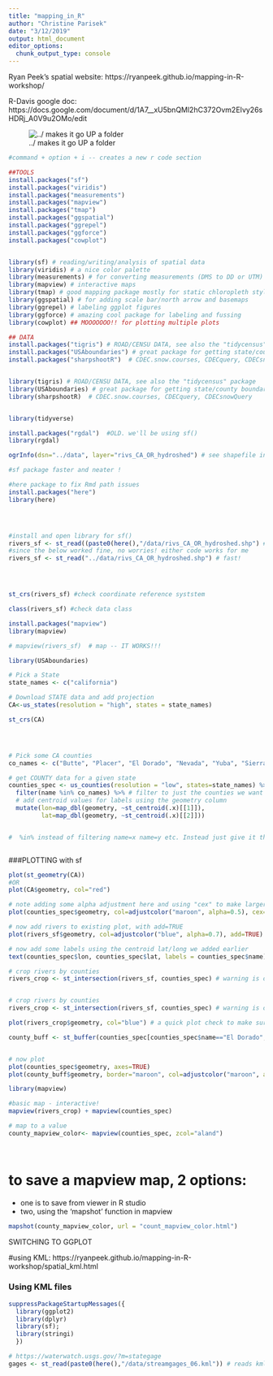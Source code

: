 ```yaml
---
title: "mapping_in_R"
author: "Christine Parisek"
date: "3/12/2019"
output: html_document
editor_options: 
  chunk_output_type: console
---
```


Ryan Peek's spatial website: https://ryanpeek.github.io/mapping-in-R-workshop/ 
 
 R-Davis google doc: https://docs.google.com/document/d/1A7__xU5bnQMl2hC372Ovm2EIvy26sHDRj_A0V9u2OMo/edit 

![ ../ makes it go UP a folder](../figures/IMG_7716Copy.JPG) 


```r
#command + option + i -- creates a new r code section 

##TOOLS
install.packages("sf") 
install.packages("viridis") 
install.packages("measurements") 
install.packages("mapview") 
install.packages("tmap") 
install.packages("ggspatial") 
install.packages("ggrepel") 
install.packages("ggforce")
install.packages("cowplot") 


library(sf) # reading/writing/analysis of spatial data
library(viridis) # a nice color palette
library(measurements) # for converting measurements (DMS to DD or UTM)
library(mapview) # interactive maps
library(tmap) # good mapping package mostly for static chloropleth style maps
library(ggspatial) # for adding scale bar/north arrow and basemaps
library(ggrepel) # labeling ggplot figures
library(ggforce) # amazing cool package for labeling and fussing 
library(cowplot) ## MOOOOOOO!! for plotting multiple plots

## DATA
install.packages("tigris") # ROAD/CENSU DATA, see also the "tidycensus" package
install.packages("USAboundaries") # great package for getting state/county boundaries
install.packages("sharpshootR")  # CDEC.snow.courses, CDECquery, CDECsnowQuery


library(tigris) # ROAD/CENSU DATA, see also the "tidycensus" package
library(USAboundaries) # great package for getting state/county boundaries
library(sharpshootR)  # CDEC.snow.courses, CDECquery, CDECsnowQuery


library(tidyverse)
```


```r

install.packages("rgdal")  #OLD. we'll be using sf()
library(rgdal)

ogrInfo(dsn="../data", layer="rivs_CA_OR_hydroshed") # see shapefile info

#sf package faster and neater ! 

```



```r

#here package to fix Rmd path issues 
install.packages("here")
library(here)




#install and open library for sf()
rivers_sf <- st_read((paste0(here(),"/data/rivs_CA_OR_hydroshed.shp") # fast!
#since the below worked fine, no worries! either code works for me 
rivers_sf <- st_read("../data/rivs_CA_OR_hydroshed.shp") # fast!




st_crs(rivers_sf) #check coordinate reference syststem 

class(rivers_sf) #check data class 

install.packages("mapview")
library(mapview)

# mapview(rivers_sf)  # map -- IT WORKS!!! 

```


```r

library(USAboundaries)

# Pick a State
state_names <- c("california")

# Download STATE data and add projection
CA<-us_states(resolution = "high", states = state_names)

st_crs(CA)




# Pick some CA counties
co_names <- c("Butte", "Placer", "El Dorado", "Nevada", "Yuba", "Sierra", "Plumas")

# get COUNTY data for a given state
counties_spec <- us_counties(resolution = "low", states=state_names) %>% # use list of state(s) here
  filter(name %in% co_names) %>% # filter to just the counties we want
  # add centroid values for labels using the geometry column
  mutate(lon=map_dbl(geometry, ~st_centroid(.x)[[1]]), 
         lat=map_dbl(geometry, ~st_centroid(.x)[[2]])) 


#  %in% instead of filtering name=x name=y etc. Instead just give it the list. and if it matches it keeps it. 



```



###PLOTTING with sf
```r

plot(st_geometry(CA))
#OR
plot(CA$geometry, col="red")


```


```r

# note adding some alpha adjustment here and using "cex" to make larger
plot(counties_spec$geometry, col=adjustcolor("maroon", alpha=0.5), cex=1.5, axes=TRUE, main="Selected CA Counties")

# now add rivers to existing plot, with add=TRUE
plot(rivers_sf$geometry, col=adjustcolor("blue", alpha=0.7), add=TRUE)

# now add some labels using the centroid lat/long we added earlier
text(counties_spec$lon, counties_spec$lat, labels = counties_spec$name)


```


```r

# crop rivers by counties
rivers_crop <- st_intersection(rivers_sf, counties_spec) # warning is ok


# crop rivers by counties
rivers_crop <- st_intersection(rivers_sf, counties_spec) # warning is ok

plot(rivers_crop$geometry, col="blue") # a quick plot check to make sure it worked

```




```r

county_buff <- st_buffer(counties_spec[counties_spec$name=="El Dorado",], dist = .05) # note this is a buffer of decimal degrees


# now plot
plot(counties_spec$geometry, axes=TRUE)
plot(county_buff$geometry, border="maroon", col=adjustcolor("maroon", alpha=0.5), add=TRUE)

```

```r

library(mapview)

#basic map - interactive! 
mapview(rivers_crop) + mapview(counties_spec)

# map to a value
county_mapview_color<- mapview(counties_spec, zcol="aland")




```


# to save a mapview map, 2 options: 

- one is to save from viewer in R studio 
- two, using the 'mapshot' function in mapview

```r
mapshot(county_mapview_color, url = "count_mapview_color.html")
```




SWITCHING TO GGPLOT

#using KML: https://ryanpeek.github.io/mapping-in-R-workshop/spatial_kml.html 


### Using KML files

```r

suppressPackageStartupMessages({
  library(ggplot2)
  library(dplyr)
  library(sf);
  library(stringi)
  })

# https://waterwatch.usgs.gov/?m=stategage
gages <- st_read(paste0(here(),"/data/streamgages_06.kml")) # reads kml but not kmz


```















